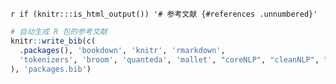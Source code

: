 `r if (knitr:::is_html_output()) '# 参考文献 {#references .unnumbered}'`

```r
# 自动生成 R 包的参考文献
knitr::write_bib(c(
  .packages(), 'bookdown', 'knitr', 'rmarkdown',
  'tokenizers', 'broom', 'quanteda', 'mallet', "coreNLP", "cleanNLP", "sentimentr", "purrr"
), 'packages.bib')
```
